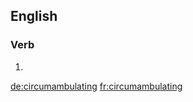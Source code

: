 
==English==

===Verb===
{{head|en}}

# {{present participle of|circumambulate}}

[[de:circumambulating]]
[[fr:circumambulating]]